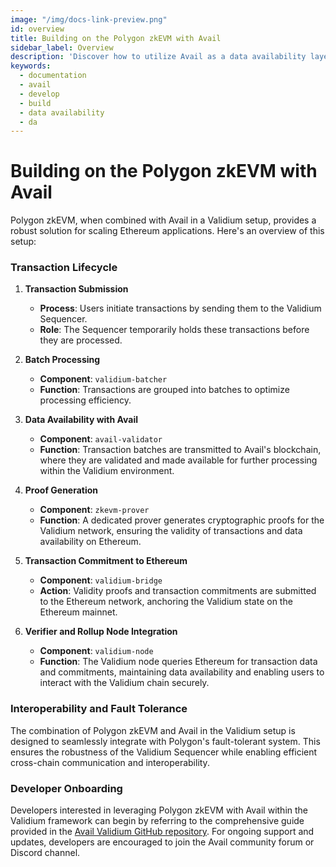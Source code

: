 ```yaml
---
image: "/img/docs-link-preview.png"
id: overview
title: Building on the Polygon zkEVM with Avail
sidebar_label: Overview
description: 'Discover how to utilize Avail as a data availability layer.'
keywords:
  - documentation
  - avail
  - develop
  - build
  - data availability
  - da
---
```


# Building on the Polygon zkEVM with Avail

Polygon zkEVM, when combined with Avail in a Validium setup, provides a robust solution for scaling Ethereum applications. Here's an overview of this setup:

### Transaction Lifecycle

1. **Transaction Submission**

   - **Process**: Users initiate transactions by sending them to the Validium Sequencer.
   - **Role**: The Sequencer temporarily holds these transactions before they are processed.

2. **Batch Processing**

   - **Component**: `validium-batcher`
   - **Function**: Transactions are grouped into batches to optimize processing efficiency.

3. **Data Availability with Avail**

   - **Component**: `avail-validator`
   - **Function**: Transaction batches are transmitted to Avail's blockchain, where they are validated and made available for further processing within the Validium environment.

4. **Proof Generation**

   - **Component**: `zkevm-prover`
   - **Function**: A dedicated prover generates cryptographic proofs for the Validium network, ensuring the validity of transactions and data availability on Ethereum.

5. **Transaction Commitment to Ethereum**

   - **Component**: `validium-bridge`
   - **Action**: Validity proofs and transaction commitments are submitted to the Ethereum network, anchoring the Validium state on the Ethereum mainnet.

6. **Verifier and Rollup Node Integration**
   - **Component**: `validium-node`
   - **Function**: The Validium node queries Ethereum for transaction data and commitments, maintaining data availability and enabling users to interact with the Validium chain securely.

### Interoperability and Fault Tolerance

The combination of Polygon zkEVM and Avail in the Validium setup is designed to seamlessly integrate with Polygon's fault-tolerant system. This ensures the robustness of the Validium Sequencer while enabling efficient cross-chain communication and interoperability.

### Developer Onboarding

Developers interested in leveraging Polygon zkEVM with Avail within the Validium framework can begin by referring to the comprehensive guide provided in the [Avail Validium GitHub repository](https://github.com/availproject/validium-contracts). For ongoing support and updates, developers are encouraged to join the Avail community forum or Discord channel.

